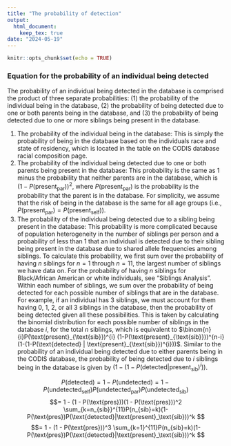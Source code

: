 ```yaml
---
title: "The probability of detection"
output: 
  html_document: 
    keep_tex: true
date: "2024-05-19"
---
```


```r
knitr::opts_chunk$set(echo = TRUE)
```
### Equation for the probability of an individual being detected

The probability of an individual being detected in the database is comprised the product of three separate probabilities: (1) the probability of the individual being in the database, (2) the probability of being detected due to one or both parents being in the database, and (3) the probability of being detected due to one or more siblings being present in the database. \smallskip

(1) The probability of the individual being in the database: This is simply the probability of being in the database based on the individuals race and state of residency, which is located in the table on the CODIS database racial composition page. \
(2) The probability of the individual being detected due to one or both parents being present in the database: This probability is the same as 1 minus the probability that neither parents are in the database, which is $(1-P(\text{present}_\text{par}))^2$, where $P(\text{present}_\text{par})$ is the probability is the probability that the parent is in the database. For simplicity, we assume that the risk of being in the database is the same for all age groups (i.e., $P(\text{present}_\text{par}) = P(\text{present}_\text{self})$). \
(3) The probability of the individual being detected due to a sibling being present in the database: This probability is more complicated because of population heterogeneity in the number of siblings per person and a probability of less than 1 that an individual is detected due to their sibling being present in the database due to shared allele frequencies among siblings. To calculate this probability, we first sum over the probability of having $n$ siblings for $n=1$ through $n=11$, the largest number of siblings we have data on. For the probability of having $n$ siblings for Black/African American or white individuals, see "Siblings Analysis". Within each number of siblings, we sum over the probability of being detected for each possible number of siblings that are in the database. For example, if an individual has 3 siblings, we must account for them having 0, 1, 2, or all 3 siblings in the database, then the probability of being detected given all these possibilities. This is taken by calculating the binomial distribution for each possible number of siblings in the database $i$, for the total $n$ siblings, which is equivalent to  $\binom{n}{i}P(\text{present}_{\text{sib}})^{i} (1-P(\text{present}_{\text{sib}}))^{n-i}(1-(1-P(\text{detected} | \text{present}_{\text{sib}})^{i}))$. Similar to the probability of an individual being detected due to either parents being in the CODIS database, the probability of being detected due to $i$ siblings being in the database is given by $(1-(1-P(\text{detected} | \text{present}_{\text{sib}})^{i}))$. \


$$P(\text{detected}) = 1-P(\text{undetected}) = 1 - P(\text{undetected}_{\text{self}})P(\text{undetected}_{\text{par}})P(\text{undetected}_{\text{sib}}) $$
$$= 1 - (1 - P(\text{pres}))(1 - P(\text{pres}))^2 \sum_{k=n_{sib}}^{11}P(n_{sib}=k)(1-P(\text{pres})P(\text{detected}|\text{present}_\text{sib}))^k
$$
$$= 1 - (1 - P(\text{pres}))^3 \sum_{k=1}^{11}P(n_{sib}=k)(1-P(\text{pres})P(\text{detected}|\text{present}_\text{sib}))^k
$$




